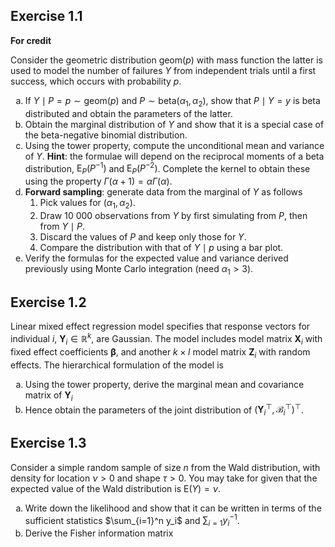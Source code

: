 

## Exercise 1.1

**For credit**

Consider the geometric distribution $\mathsf{geom}(p)$ with mass function
\begin{align*}
f(y; p) = p(1-p)^{y}, \qquad y = 0, 1, 2, \ldots;
\end{align*}
the latter is used to model the number of failures $Y$ from independent trials until a first success, which occurs with probability $p$.

a. If $Y \mid P=p \sim \mathsf{geom}(p)$ and $P \sim \mathsf{beta}(\alpha_1, \alpha_2)$, show that $P \mid Y=y$ is beta distributed and obtain the parameters of the latter.
b. Obtain the marginal distribution of $Y$ and show that it is a special case of the beta-negative binomial distribution.
c. Using the tower property, compute the unconditional mean and variance of $Y$. **Hint**: the formulae will depend on the reciprocal moments of a beta distribution,  $\mathsf{E}_P(P^{-1})$ and $\mathsf{E}_P(P^{-2})$. Complete the kernel to obtain these using the property $\Gamma(\alpha+1) = \alpha \Gamma(\alpha)$.
d. **Forward sampling**: generate data from the marginal of $Y$ as follows
   1. Pick values for $(\alpha_1, \alpha_2)$.
   2. Draw 10 000 observations from $Y$ by first simulating from $P$, then from $Y \mid P$. 
   3. Discard the values of $P$ and keep only those for $Y$. 
   4. Compare the distribution with that of $Y \mid p$ using a bar plot.
e. Verify the formulas for the expected value and variance derived previously using Monte Carlo integration (need $\alpha_1 > 3$).

## Exercise 1.2

Linear mixed effect regression model specifies that response vectors for individual $i$, $\boldsymbol{Y}_i \in \mathbb{R}^k$, are Gaussian. The model includes model matrix $\mathbf{X}_i$ with fixed effect coefficients $\boldsymbol{\beta}$, and another $k\times l$ model matrix  $\mathbf{Z}_i$ with random effects. The hierarchical formulation of the model is
\begin{align*}
\boldsymbol{Y}_i \mid \mathcal{B}_i=\boldsymbol{b}_i &\sim \mathsf{Gauss}_k(\mathbf{X}_i\boldsymbol{\beta} + \mathbf{Z}_i\boldsymbol{b}_i, \sigma^2 \mathbf{I}_k) \\
\mathcal{B}_i & \sim \mathsf{Gauss}_l(\boldsymbol{0}_k, \boldsymbol{\Omega})
\end{align*}


a. Using the tower property, derive the marginal mean and covariance matrix of $\boldsymbol{Y}_i$
b. Hence obtain the parameters of the joint distribution of $(\boldsymbol{Y}_i^\top, \mathcal{B}_i^\top)^\top$.

## Exercise 1.3

Consider a simple random sample of size $n$ from the Wald distribution, with density
\begin{align*}
f(y; \nu, \lambda) = \left(\frac{\lambda}{2\pi y^{3}}\right)^{1/2} \exp\left\{ - \frac{\lambda (y-\nu)^2}{2\nu^2y}\right\}, \qquad y > 0.
\end{align*}
for location $\nu >0$ and shape $\tau>0$. You may take for given that the expected value of the Wald distribution is $\mathsf{E}(Y) = \nu$.


a. Write down the likelihood and show that it can be written in terms of the sufficient statistics $\sum_{i=1}^n y_i$ and $\sum_{i=1} y_i^{-1}$.
b. Derive the Fisher information matrix



<!--
The ratio-of-uniform method, implemented in the [`rust` **R** package](https://paulnorthrop.github.io/rust/index.html), can be used to simulate independent draws from an unnormalized density function assuming the latter is bounded after use of a Box--Cox transformation.

```r
#| eval: false
#| echo: true
set.seed(80601)
data(waiting, package = "hecbayes")
nobs <- length(waiting) # number of observations
ybar <- mean(waiting)   # average waiting time
B <- 1000L  # number of draws
# Un-normalized log posterior: scaled log likelihood + log prior
upost <- function(x){
  dgamma(x = x, shape = nobs + 1L, rate = nobs*ybar, log = TRUE) +
    log(2) + dt(x = x, df = 1, log = TRUE)}
post_samp <- rust::ru(logf = upost,
                      n = B,
                      d = 1,  # dimension of parameter (scalar)
                      init = nobs/ybar)$sim_vals # initial value of mode
```


Estimate using the Monte Carlo sample:

1. the probability that the waiting time is between 20 and 40 seconds
2. the average waiting time
3. the standard deviation of the waiting time

-->

